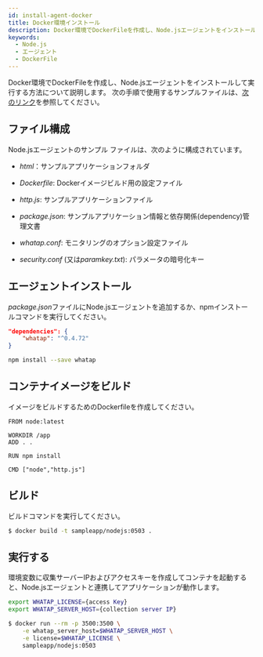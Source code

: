 ```yaml
---
id: install-agent-docker
title: Docker環境インストール
description: Docker環境でDockerFileを作成し、Node.jsエージェントをインストールして実行する方法について説明します。
keywords:
  - Node.js
  - エージェント
  - DockerFile
---
```


Docker環境でDockerFileを作成し、Node.jsエージェントをインストールして実行する方法について説明します。 次の手順で使用するサンプルファイルは、[次のリンク](https://github.com/whatap/nodejs_sample_application/tree/main/simple_http)を参照してください。

## ファイル構成

Node.jsエージェントのサンプル ファイルは、次のように構成されています。

- *html*：サンプルアプリケーションフォルダ

- *Dockerfile*: Dockerイメージビルド用の設定ファイル

- *http.js*: サンプルアプリケーションファイル

- *package.json*: サンプルアプリケーション情報と依存関係(dependency)管理文書

- *whatap.conf*: モニタリングのオプション設定ファイル

- *security.conf* (又は*paramkey.txt*): パラメータの暗号化キー

## エージェントインストール

*package.json*ファイルにNode.jsエージェントを追加するか、npmインストールコマンドを実行してください。

```json title='package.json'
"dependencies": {
    "whatap": "^0.4.72"
}
```

```bash
npm install --save whatap
```

## コンテナイメージをビルド

イメージをビルドするためのDockerfileを作成してください。

```docker title='Dockerfile'
FROM node:latest

WORKDIR /app
ADD . .

RUN npm install

CMD ["node","http.js"]
```

## ビルド

ビルドコマンドを実行してください。

```bash
$ docker build -t sampleapp/nodejs:0503 .
```

## 実行する

環境変数に収集サーバーIPおよびアクセスキーを作成してコンテナを起動すると、Node.jsエージェントと連携してアプリケーションが動作します。

```bash
export WHATAP_LICENSE={access Key}
export WHATAP_SERVER_HOST={collection server IP}

$ docker run --rm -p 3500:3500 \
    -e whatap_server_host=$WHATAP_SERVER_HOST \
    -e license=$WHATAP_LICENSE \
    sampleapp/nodejs:0503
```
